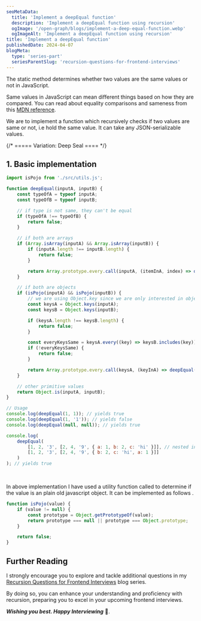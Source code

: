 ```yaml
---
seoMetaData:
  title: 'Implement a deepEqual function'
  description: 'Implement a deepEqual function using recursion'
  ogImage: '/open-graph/blogs/implement-a-deep-equal-function.webp'
  ogImageAlt: 'Implement a deepEqual function using recursion'
title: 'Implement a deepEqual function'
publishedDate: 2024-04-07
blogMeta:
  type: 'series-part'
  seriesParentSlug: 'recursion-questions-for-frontend-interviews'
---
```


The <InlineCode code="Object.is()" /> static method determines whether two values are the same values or not in JavaScript.

Same values in JavaScript can mean different things based on how they are compared. You can read about equality comparisons and sameness from this [MDN reference](https://developer.mozilla.org/en-US/docs/Web/JavaScript/Equality_comparisons_and_sameness#same-value_equality_using_object.is 'Visit MDN for Equality comparisons and sameness').

We are to implement a <InlineCode code="deepEqual" /> function which recursively checks if two values are same or not, i.e hold the same value. It can take any JSON-serializable values.

{/* ===== Variation: Deep Seal ==== */}

<section>

## 1. Basic implementation

```js title="./src/deepEqual.js"
import isPojo from './src/utils.js';

function deepEqual(inputA, inputB) {
	const typeOfA = typeof inputA;
	const typeOfB = typeof inputB;

	// if type is not same, they can't be equal
	if (typeOfA !== typeOfB) {
		return false;
	}

	// if both are arrays
	if (Array.isArray(inputA) && Array.isArray(inputB)) {
		if (inputA.length !== inputB.length) {
			return false;
		}

		return Array.prototype.every.call(inputA, (itemInA, index) => deepEqual(itemInA, inputB[index]));
	}

	// if both are objects
	if (isPojo(inputA) && isPojo(inputB)) {
		// we are using Object.key since we are only interested in objects own properties
		const keysA = Object.keys(inputA);
		const keysB = Object.keys(inputB);

		if (keysA.length !== keysB.length) {
			return false;
		}

		const everyKeysSame = keysA.every((key) => keysB.includes(key));
		if (!everyKeysSame) {
			return false;
		}

		return Array.prototype.every.call(keysA, (keyInA) => deepEqual(inputA[keyInA], inputB[keyInA]));
	}

	// other primitive values
	return Object.is(inputA, inputB);
}

// Usage
console.log(deepEqual(1, 1)); // yields true
console.log(deepEqual(1, '1')); // yields false
console.log(deepEqual(null, null)); // yields true

console.log(
	deepEqual(
		[1, 2, '3', [2, 4, '9', { a: 1, b: 2, c: 'hi' }]], // nested inputs
		[1, 2, '3', [2, 4, '9', { b: 2, c: 'hi', a: 1 }]]
	)
); // yields true
```

<br />

In above implementation I have used a utility function called <InlineCode code="isPojo()"/> to determine if the value is an plain old javascript object. It can be implemented as follows
.

```js title="./src/isPojo.js"
function isPojo(value) {
	if (value != null) {
		const prototype = Object.getPrototypeOf(value);
		return prototype === null || prototype === Object.prototype;
	}

	return false;
}
```

</section>

## Further Reading

I strongly encourage you to explore and tackle additional questions in my [Recursion Questions for Frontend Interviews](/blog/recursion-questions-for-frontend-interviews/ 'Find more question on recursion in the recursion questions for frontend interviews blog series') blog series.

By doing so, you can enhance your understanding and proficiency with recursion, preparing you to excel in your upcoming frontend interviews.

**_Wishing you best. Happy Interviewing_** 🫡.
